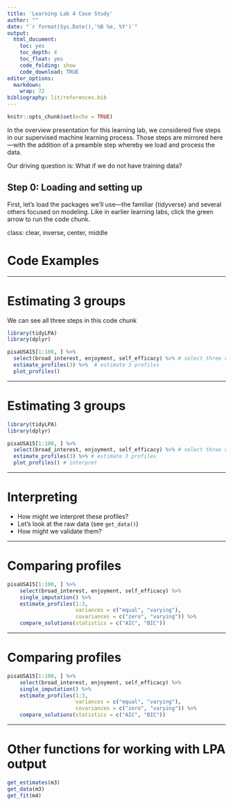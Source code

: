 ```yaml
---
title: 'Learning Lab 4 Case Study'
author: ""
date: "`r format(Sys.Date(),'%B %e, %Y')`"
output:
  html_document:
    toc: yes
    toc_depth: 4
    toc_float: yes
    code_folding: show
    code_download: TRUE
editor_options:
  markdown:
    wrap: 72
bibliography: lit/references.bib
---
```


```r
knitr::opts_chunk$set(echo = TRUE)
```

In the overview presentation for this learning lab, we considered five steps in our supervised machine learning process. Those steps are mirrored here---with the addition of a preamble step whereby we load and process the data.

Our driving question is: What if we do not have training data?

## Step 0: Loading and setting up

First, let's load the packages we'll use---the familiar {tidyverse} and several others focused on modeling. Like in earlier learning labs, click the green arrow to run the code chunk.

class: clear, inverse, center, middle

# Code Examples

---

# Estimating 3 groups

We can see all three steps in this code chunk

```r
library(tidyLPA)
library(dplyr)

pisaUSA15[1:100, ] %>%
  select(broad_interest, enjoyment, self_efficacy) %>% # select three variables
  estimate_profiles(3) %>%  # estimate 3 profiles
  plot_profiles()
```

---

# Estimating 3 groups

```r
library(tidyLPA)
library(dplyr)

pisaUSA15[1:100, ] %>%
  select(broad_interest, enjoyment, self_efficacy) %>% # select three variables
  estimate_profiles(3) %>% # estimate 3 profiles
  plot_profiles() # interpret
```

---

# Interpreting

- How might we interpret these profiles?
- Let's look at the raw data (see `get_data()`)
- How might we validate them?

---

# Comparing profiles
 
```r
pisaUSA15[1:100, ] %>%
    select(broad_interest, enjoyment, self_efficacy) %>%
    single_imputation() %>%
    estimate_profiles(1:3, 
                      variances = c("equal", "varying"),
                      covariances = c("zero", "varying")) %>%
    compare_solutions(statistics = c("AIC", "BIC"))

```

---

# Comparing profiles

```r
pisaUSA15[1:100, ] %>%
    select(broad_interest, enjoyment, self_efficacy) %>%
    single_imputation() %>%
    estimate_profiles(1:3, 
                      variances = c("equal", "varying"),
                      covariances = c("zero", "varying")) %>%
    compare_solutions(statistics = c("AIC", "BIC"))

```

---

# Other functions for working with LPA output

```r
get_estimates(m3)
get_data(m3)
get_fit(m4)
```
